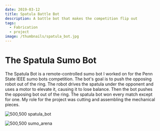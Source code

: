 ```yaml
---
date: 2019-03-12
title: Spatula Battle Bot
description: A battle bot that makes the competition flip out
tags:
  - Fabrication
  - project
image: /thumbnails/spatula_bot.jpg
---
```


# The Spatula Sumo Bot

The Spatula Bot is a remote-controlled sumo bot I worked on for the Penn State IEEE sumo bots competition. The bot's goal is to push the opposing robot out of the ring. The robot drives the spatula under the opponent and uses a motor to elevate it, causing it to lose balance. Then the bot pushes the opposing bot out of the ring. The spatula bot won every match except for one. My role for the project was cutting and assembling the mechanical pieces.

![500,500 spatula_bot](./spatula_bot.jpg)

![500,500 sumo_arena](./arena.jpg)

